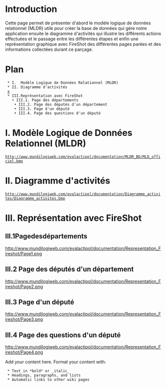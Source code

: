 = Introduction =

Cette page permet de présenter d'abord le modèle logique de données relationnel (MLDR) utile pour créer la base de données qui gère notre application ensuite le diagramme d'activités qui illustre les différents actions effectuées et le passage entre les différentes étapes et enfin une représentation graphique avec FireShot des différentes pages parées et des informations collectées durant ce parçage.

= Plan =

  * I.  Modèle Logique de Données Relationnel (MLDR)
  * II. Diagramme d'activités
  [[#III.1Pagedesdépartements|x]]
  * III.Représentation avec FireShot
    • III.1. Page des départements<br>
    • III.2. Page des députés d'un département<br>
    • III.3. Page d'un député<br>
    • III.4. Page des questions d'un député

= I. Modèle Logique de Données Relationnel (MLDR) =
 http://www.mundilogiweb.com/evalactipol/documentation/MLDR_BD/MLD_officiel.bmp

= II. Diagramme d'activités =
 http://www.mundilogiweb.com/evalactipol/documentation/Diagramme_activites/Diagramme_activites.bmp

= III. Représentation avec FireShot =
==III.1Pagedesdépartements==
http://www.mundilogiweb.com/evalactipol/documentation/Representation_Fireshot/Page1.png
== III.2  Page des députés d'un département ==
http://www.mundilogiweb.com/evalactipol/documentation/Representation_Fireshot/Page2.png
== III.3  Page d'un député ==
http://www.mundilogiweb.com/evalactipol/documentation/Representation_Fireshot/Page3.png
== III.4  Page des questions d'un député ==
http://www.mundilogiweb.com/evalactipol/documentation/Representation_Fireshot/Page4.png




Add your content here.  Format your content with:
  * Text in *bold* or _italic_
  * Headings, paragraphs, and lists
  * Automatic links to other wiki pages